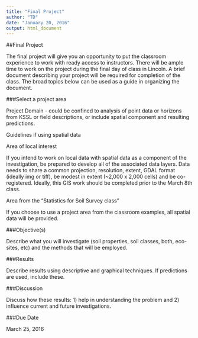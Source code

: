 ---
title: "Final Project"
author: "TD"
date: "January 20, 2016"
output: html_document
---
##Final Project

The final project will give you an opportunity to put the classroom experience to work with ready access to instructors. There will be ample time to work on the project during the final day of class in Lincoln. A brief document describing your project will be required for completion of the class. The broad topics below can be used as a guide in organizing the document. 

###Select a project area

Project Domain - could be confined to analysis of point data or horizons from KSSL or field descriptions, or include spatial component and resulting predictions.

Guidelines if using spatial data

Area of local interest

If you intend to work on local data with spatial data as a component of the investigation, be prepared to develop all of the associated data layers. Data needs to share a common projection, resolution, extent, GDAL format (ideally img or tiff), be modest in extent (~2,000 x 2,000 cells) and be co-registered. Ideally, this GIS work should be completed prior to the March 8th class. 

Area from the "Statistics for Soil Survey class"

If you choose to use a project area from the classroom examples, all spatial data will be provided.

###Objective(s)

Describe what you will investigate (soil properties, soil classes, both, eco-sites, etc) and the methods that will be employed.

###Results

Describe results using descriptive and graphical techniques. If predictions are used, include these.

###Discussion

Discuss how these results: 1) help in understanding the problem and 2) influence current and future investigations.

###Due Date

March 25, 2016

  


